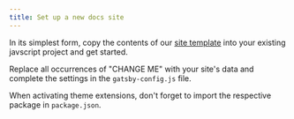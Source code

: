 ```yaml
---
title: Set up a new docs site
---
```


In its simplest form, copy the contents of our [site template](https://github.com/commercetools/commercetools-docs-kit/tree/main/websites/site-template) into your existing javscript project and get started.

Replace all occurrences of "CHANGE ME" with your site's data and complete the settings in the `gatsby-config.js` file.

When activating theme extensions, don't forget to import the respective package in `package.json`.
